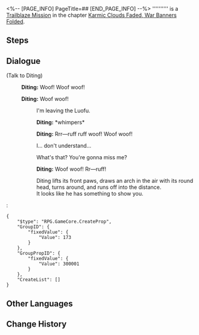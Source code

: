 <%-- [PAGE_INFO]
PageTitle=##
[END_PAGE_INFO] --%>
{{Stub|Dialogue.}}
{{Mission Infobox
|id            = 1021703
|title         = 
|image         = <!--Mission .png-->
|type          = Trailblaze
|event_name    = 
|chapter       = Karmic Clouds Faded, War Banners Folded
|requirements  = [[Trailblaze Mission]] ''[[A Dragon Gallant, Its Ocean Distant]]'' completed
|summary       = <!--official mission summary from Fate's Atlas-->
|characters    = Diting; Trailblazer
|startLocation = [[The Xianzhou Luofu]] - [[Seat of Divine Foresight]]
|world         = The Xianzhou Luofu
|area          = Seat of Divine Foresight
|prev          = A Dragon Gallant, Its Ocean Distant
|next          = 
|rewards       = Diting (Profile Picture)*1 { text = Diting }
}}
'''''''''' is a [[Trailblaze Mission]] in the chapter [[Karmic Clouds Faded, War Banners Folded]].

==Steps==


<!--
==Gameplay Notes==

--><!--
==Trial Character==

-->
==Dialogue==
{{Stub Dialogue}}

;(Talk to Diting)
:{{A|VO chapter2 8 diting 108.ogg}} '''Diting:''' Woof! Woof woof!
:{{A|VO chapter2 8 diting 101.ogg}} '''Diting:''' Woof woof!
::{{DIcon|Arrow}} I'm leaving the Luofu.
::{{A|VO chapter2 8 diting 102.ogg}} '''Diting:''' *whimpers*
::{{A|VO chapter2 8 diting 103.ogg}} '''Diting:''' Rrr&mdash;ruff ruff woof! Woof woof!
::{{DIcon|Arrow}} I... don't understand...
::{{DIcon|Arrow}} What's that? You're gonna miss me?
::{{A|VO chapter2 8 diting 104.ogg}} '''Diting:''' Woof woof! Rr&mdash;ruff!
::Diting lifts its front paws, draws an arch in the air with its round head, turns around, and runs off into the distance.
::It looks like he has something to show you.
:<pre>{
	"$type": "RPG.GameCore.CreateProp",
	"GroupID": {
		"fixedValue": {
			"Value": 173
		}
	},
	"GroupPropID": {
		"fixedValue": {
			"Value": 300001
		}
	},
	"CreateList": []
}</pre>
{{Dialogue End}}

==Other Languages==
{{Other Languages
|en   = 
|zhs  = 
|zht  = 
|ja   = 
|ko   = 
|es   = 
|fr   = 
|ru   = 
|th   = 
|vi   = 
|de   = 
|id   = 
|pt   = 
}}

==Change History==
{{Change History|1.3}}
